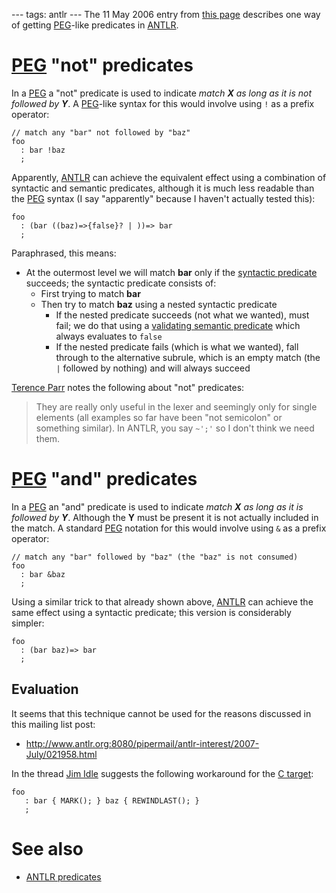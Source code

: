 ---
tags: antlr
---
The 11 May 2006 entry from [http://www.antlr.org/blog/antlr3/lookahead.tml this page] describes one way of getting [[PEG]]-like predicates in [[ANTLR]].

= [[PEG]] "not" predicates =

In a [[PEG]] a "not" predicate is used to indicate ''match '''X''' as long as it is not followed  by '''Y'''''. A [[PEG]]-like syntax for this would involve using <tt>!</tt> as a prefix operator:

<pre>// match any "bar" not followed by "baz"
foo
  : bar !baz
  ;</pre>

Apparently, [[ANTLR]] can achieve the equivalent effect using a combination of syntactic and semantic predicates, although it is much less readable than the [[PEG]] syntax (I say "apparently" because I haven't actually tested this):

<pre>foo
  : (bar ((baz)=>{false}? | ))=> bar
  ;</pre>

Paraphrased, this means:

* At the outermost level we will match '''bar''' only if the [[syntactic predicate]] succeeds; the syntactic predicate consists of:
** First trying to match '''bar'''
** Then try to match '''baz''' using a nested syntactic predicate
*** If the nested predicate succeeds (not what we wanted), must fail; we do that using a [[validating semantic predicate]] which always evaluates to <tt>false</tt>
*** If the nested predicate fails (which is what we wanted), fall through to the alternative subrule, which  is an empty match (the <tt>|</tt> followed by nothing) and will always succeed

[[Terence Parr]] notes the following about "not" predicates:

<blockquote>They are really only useful in the lexer and seemingly only for single elements (all examples so far have been "not semicolon" or something similar). In ANTLR, you say <tt>~';'</tt> so I don't think we need them.</blockquote>

= [[PEG]] "and" predicates =

In a [[PEG]] an "and" predicate is used to indicate ''match '''X''' as long as it is followed  by '''Y'''''. Although the '''Y''' must be present it is not actually included in the match. A standard [[PEG]] notation for this would involve using <tt>&</tt> as a prefix operator:

<pre>// match any "bar" followed by "baz" (the "baz" is not consumed)
foo
  : bar &baz
  ;</pre>

Using a similar trick to that already shown above, [[ANTLR]] can achieve the same effect using a syntactic predicate; this version is considerably simpler:

<pre>foo
  : (bar baz)=> bar
  ;</pre>

== Evaluation ==

It seems that this technique cannot be used for the reasons discussed in this mailing list post:

* http://www.antlr.org:8080/pipermail/antlr-interest/2007-July/021958.html

In the thread [[Jim Idle]] suggests the following workaround for the [[C target]]:

<pre>foo
   : bar { MARK(); } baz { REWINDLAST(); }
   ;</pre>

= See also =

* [[ANTLR predicates]]
